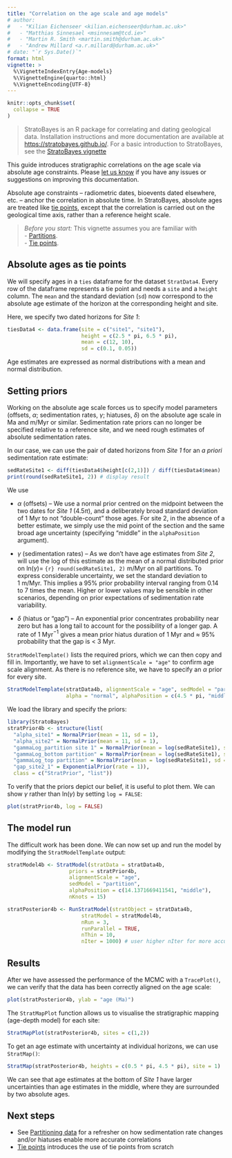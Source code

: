 ```yaml
---
title: "Correlation on the age scale and age models"
# author: 
#   - "Kilian Eichenseer <kilian.eichenseer@durham.ac.uk>"
#   - "Matthias Sinnesael <msinnesam@tcd.ie>"
#   - "Martin R. Smith <martin.smith@durham.ac.uk>"
#   - "Andrew Millard <a.r.millard@durham.ac.uk>"
# date: "`r Sys.Date()`"
format: html
vignette: >
  %\VignetteIndexEntry{Age-models}
  %\VignetteEngine{quarto::html}
  %\VignetteEncoding{UTF-8}
---
```


<script type="text/x-mathjax-config">
  MathJax.Hub.Config({
    "HTML-CSS": {
      preferredFont: "sans-serif",
      webFont: "sans-serif"
    }
  });
</script>

<style>
.mjx-chtml {
  font-family: sans-serif !important;
}
</style>

```r
knitr::opts_chunk$set(
  collapse = TRUE
)
```
> StratoBayes is an R package for correlating and dating geological data. Installation instructions and more documentation are available at [https://stratobayes.github.io/](https://stratobayes.github.io/).
For a basic introduction to StratoBayes, see the [StratoBayes vignette](https://stratobayes.github.io/vignettes/StratoBayes.html)

This guide introduces stratigraphic correlations on the age scale via absolute age constraints. Please [let us know](https://github.com/StratoBayes/StratoBayes/issues/new?title=Suggestion:+) if you have any issues or suggestions on improving this documentation. 

Absolute age constraints -- radiometric dates, bioevents dated elsewhere, etc. -- anchor the correlation in absolute time. In StratoBayes, absolute ages are treated like [tie points](https://stratobayes.github.io/vignettes/Tie-points.html), except that the correlation is carried out on the geological time axis, rather than a reference height scale. 

> *Before you start:* This vignette assumes you are familiar with  
  - [Partitions](https://stratobayes.github.io/vignettes/Partitioning.html).  
  - [Tie points](https://stratobayes.github.io/vignettes/Tie-points.html).  

## Absolute ages as tie points

We will specify ages in a `ties` dataframe for the dataset `StratData4`. Every row of the dataframe represents a tie point and needs a `site` and a `height` column. The `mean` and the standard deviation (`sd`) now correspond to the absolute age estimate of the horizon at the corresponding height and site.

Here, we specify two dated horizons for *Site 1*: 
``` r
tiesData4 <- data.frame(site = c("site1", "site1"),
                        height = c(2.5 * pi, 6.5 * pi),
                        mean = c(12, 10),
                        sd = c(0.1, 0.05))
```

Age estimates are expressed as normal distributions with a mean and normal distribution.

## Setting priors

Working on the absolute age scale forces us to specify model parameters (offsets, $\alpha$; sedimentation rates, $\gamma$; hiatuses, $\delta$) on the absolute age scale in Ma and m/Myr or similar. Sedimentation rate priors can no longer be specified relative to a reference site, and we need rough estimates of absolute sedimentation rates. 

In our case, we can use the pair of dated horizons from *Site 1* for an *a priori* sedimentation rate estimate:  

``` r
sedRateSite1 <- diff(tiesData4$height[c(2,1)]) / diff(tiesData4$mean)
print(round(sedRateSite1, 2)) # display result
```

We use  

- $\alpha$ (offsets) -- We use a normal prior centred on the midpoint between the two dates for *Site 1* (4.5$\pi$), and a deliberately broad standard deviation of 1&nbsp;Myr to not "double-count" those ages. For site 2, in the absence of a better estimate, we simply use the mid point of the section and the same broad age uncertainty (specifying "middle" in the `alphaPosition` argument).

- $\gamma$ (sedimentation rates) -- As we don't have age estimates from *Site 2*, will use the log of this estimate as the mean of a normal distributed prior on ln$(\gamma) =$ `{r} round(sedRateSite1, 2)`&nbsp;m/Myr on all partitions. To express considerable uncertainty, we set the standard deviation to 1&nbsp;m/Myr. This implies a 95% prior probability interval ranging from 0.14 to 7 times the mean. Higher or lower values may be sensible in other scenarios, depending on prior expectations of sedimentation rate variability.

- $\delta$ (hiatus or "gap") -- An exponential prior concentrates probability near zero but has a long tail to account for the possibility of a longer gap. A rate of 1&nbsp;Myr$^{-1}$ gives a mean prior hiatus duration of 1&nbsp;Myr and $\approx$ 95% probability that the gap is <&nbsp;3&nbsp;Myr.


`StratModelTemplate()` lists the required priors, which we can then copy and fill in. Importantly, we have to set `alignmentScale = "age"` to confirm age scale alignment. As there is no reference site, we have to specify an $\alpha$ prior for every site.

``` r
StratModelTemplate(stratData4b, alignmentScale = "age", sedModel = "partition",
                   alpha = "normal", alphaPosition = c(4.5 * pi, "middle"))
```

We load the library and specify the priors:
``` r
library(StratoBayes)
stratPrior4b <- structure(list(
  "alpha_site1" = NormalPrior(mean = 11, sd = 1),
  "alpha_site2" = NormalPrior(mean = 11, sd = 1),
  "gammaLog_partition site 1" = NormalPrior(mean = log(sedRateSite1), sd = 1),
  "gammaLog_bottom partition" = NormalPrior(mean = log(sedRateSite1), sd = 1),
  "gammaLog_top partition" = NormalPrior(mean = log(sedRateSite1), sd = 1),
  "gap_site2_1" = ExponentialPrior(rate = 1)),
  class = c("StratPrior", "list"))
```

To verify that the priors depict our belief, it is useful to plot them. We can show $\gamma$ rather than ln$(\gamma)$ by setting `log = FALSE`:

``` r
plot(stratPrior4b, log = FALSE)
```

## The model run
The difficult work has been done. We can now set up and run the model by modifying the `StratModelTemplate` output:

``` r
stratModel4b <- StratModel(stratData = stratData4b,
                    priors = stratPrior4b,
                    alignmentScale = "age",
                    sedModel = "partition",
                    alphaPosition = c(14.1371669411541, "middle"),
                    nKnots = 15)

stratPosterior4b <- RunStratModel(stratObject = stratData4b,
                        stratModel = stratModel4b,
                        nRun = 3,
                        runParallel = TRUE,
                        nThin = 10,
                        nIter = 1000) # user higher nIter for more accurate results
```

## Results

After we have assessed the performance of the MCMC with a `TracePlot()`, we can verify that the data has been correctly aligned on the age scale:
``` r
plot(stratPosterior4b, ylab = "age (Ma)")
```

The `StratMapPlot` function allows us to visualise the stratigraphic mapping (age-depth model) for each site:

``` r
StratMapPlot(stratPosterior4b, sites = c(1,2))
```

To get an age estimate with uncertainty at individual horizons, we can use `StratMap()`:

``` r
StratMap(stratPosterior4b, heights = c(0.5 * pi, 4.5 * pi), site = 1)
```

We can see that age estimates at the bottom of *Site 1* have larger uncertainties than age estimates in the middle, where they are surrounded by two absolute ages.

## Next steps
- See [Partitioning data](https://stratobayes.github.io/vignettes/Partitioning.html) for a refresher on how  sedimentation rate changes and/or hiatuses enable more accurate correlations  
- [Tie points](https://stratobayes.github.io/vignettes/Tie-points.html) introduces the use of tie points from scratch
